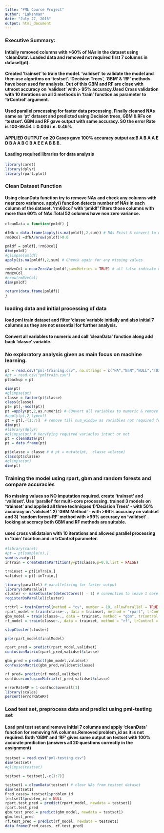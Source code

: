 ---
title: "PML Course Project"
author: "Lakshman"
date: "July 27, 2016"
output: html_document
---
### Executive Summary:
#### Intially removed columns with >60% of NAs in the dataset using 'cleanData'. Loaded data and removed not required first 7 columns in dataset(pt). 
#### Created 'trainset' to train the model. 'validset' to validate the model and then use algoritms on 'testset'. 'Decision Trees', 'GBM' & 'RF' methods have been used for analysis. Out of this GBM and RF are close with utmost accuracy on 'validset' with > 95% accuracy.Used Cross validation with 10 iterations on all 3 methods in 'train' function as parameter to 'trControl' argument.
#### Used parallel processing for faster data processing. Finally cleaned NAs same as 'pt' dataset and predicted using Decision trees, GBM & RFs on 'testset'. GBM and RF gave output with same accuracy. SO the error Rate is 100-99.54 = 0.046 i.e. 0.46%
#### APPLIED OUTPUT on 20 Cases gave 100% accuracy output as:B A B A A E D B A A B C B A E E A B B B. 

#### Loading required libraries for data analysis
```{r}
library(caret)
library(dplyr)
library(rpart.plot)
```

### Clean Dataset Function
#### Using cleanData function try to remove NAs and check any columns with near zero variance. apply() function detects number of NAs in each column of the dataset. 'rm60col' with 'pmldf' filters those columns with more than 60% of NAs.Total 52 columns have non zero variance.
```{r}
cleanData = function(pmldf) {
  
dfNA = data.frame(apply(is.na(pmldf),2,sum)) # NAs Exist & convert to data frame for further use
rm60col =dfNA/nrow(pmldf)>0.6

pmldf = pmldf[,!rm60col]
dim(pmldf)
#glimpse(pmldf)
apply(is.na(pmldf),2,sum) # Cheeck again for any missing values

rmNzvCol = nearZeroVar(pmldf,saveMetrics = TRUE) # all false indicate no nearzerovar variables in dataset
rmNzvCol
#nrow(rmNzvCol)
dim(pmldf)

return(data.frame(pmldf))
}

```

### loading data and initial processing of data
#### load pml train dataset and filter 'classe'variable initially and also initial 7 columns as they are not essential for further analysis.
#### Convert all variables to numeric and call 'cleanData' function along add back 'classe' variable.
### No exploratory analysis given as main focus on machine learning.
```{r Train data load}

pt = read.csv("pml-training.csv", na.strings = c("NA","NaN","NULL","!DIV/0",""," "))
#pt = read.csv("pmltrain.csv")
ptbackup = pt

dim(pt)
#glimpse(pt)
classe = factor(pt$classe)
class(classe)
pt= pt[,-ncol(pt)]
pt =apply(pt,2,as.numeric) # COnvert all variables to numeric & remove response variable column
#apply(pt,2,typeof)
pt = pt[,-(1:7)]  # remove till num_window as variables not required for further analysis
dim(pt)
#library(dplyr)
#glimpse(pt) # Veryfying required variables intact or not
pt = cleanData(pt)
pt = data.frame(pt)

pt$classe = classe # # pt = mutate(pt,  classe =classe)
class(pt$classe)
#glimpse(pt)
dim(pt)

```

### Training the model using rpart, gbm and random forests and compare accuracies
#### No missing values so NO imputation required. create 'trainset' and 'validset'. Use 'parallel' for multi-core processing. trained 3 models on 'trainset' and applied all three techniques 1)'Decision Trees' - with 50% accuracy on 'validset'. 2) 'GBM Method' - with >96% accuracy on validset and 3) 'random forest-RF' method with >99% accuracy on 'validset' . looking at accracy both GBM and RF methods are suitable.
#### used cross validataion with 10 iterations and allowed parallel processing in 'train' fucntion and in trControl parameter.

```{r train & validset model}
#library(caret)
#pt = pt[sample(n),]
sum(is.na(pt))
inTrain = createDataPartition(y=pt$classe,p=0.9,list = FALSE) 

trainset = pt[inTrain,]
validset = pt[-inTrain,]

library(parallel) # parallelizing for faster output
library(doParallel)
cluster <- makeCluster(detectCores() - 1) # convention to leave 1 core for OS
registerDoParallel(cluster)

trctrl = trainControl(method = "cv", number = 10, allowParallel = TRUE )
rpart_model = train(classe~., data = trainset, method = "rpart", trControl = trctrl)
gbm_model = train(classe~., data = trainset, method = "gbm", trControl = trctrl,verbose= TRUE)
rf_model = train(classe~., data = trainset, method = "rf", trControl = trctrl)

stopCluster(cluster)

prp(rpart_model$finalModel)

rpart_pred = predict(rpart_model,validset)
confusionMatrix(rpart_pred,validset$classe)

gbm_pred = predict(gbm_model,validset)
confusionMatrix(gbm_pred,validset$classe)

rf_pred= predict(rf_model,validset)
confAcc=confusionMatrix(rf_pred,validset$classe)

errorRateRF = 1-confAcc$overall[1]
library(scales)
percent(errorRateRF)

```


### Load test set, preprocess data and predict using pml-testing set
#### Load pml test set and remove initial 7 columns and apply 'cleanData' function for removing NA columns.Removed problem_id as it is not required. Both 'GBM' and 'RF' gives same output on testset with 100% accurate prediction (answers all 20 questions correctly in the assignment)
```{r}

testset = read.csv("pml-testing.csv")
dim(testset)
#glimpse(testset)

testset = testset[,-c(1:7)]

testset1 = cleanData(testset) # clear NAs from testset dataset
dim(testset1)
Pred_cases= testset1$problem_id
testset1$problem_id = NULL
rpart.test_pred = predict(rpart_model, newdata = testset1)
rpart.test_pred
gbm.test_pred = predict(gbm_model, newdata = testset1)
gbm.test_pred
rf.test_pred = predict(rf_model, newdata = testset1)
data.frame(Pred_cases, rf.test_pred)
```

